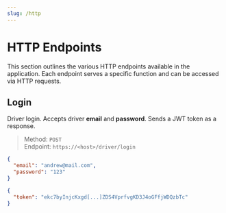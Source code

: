 ```yaml
---
slug: /http
---
```


# HTTP Endpoints

This section outlines the various HTTP endpoints available in the application.
Each endpoint serves a specific function and can be accessed via HTTP requests.

## Login

Driver login. Accepts driver **email** and **password**. Sends a JWT token as a response.

> Method: `POST`<br/>
> Endpoint: `https://<host>/driver/login`

```json title="Example request"
{
  "email": "andrew@mail.com",
  "password": "123"
}
```

```json title="Example response"
{
  "token": "ekc7byInjcKxgd[...]ZDS4VprfvgKD3J4oGFfjWDQzbTc"
}
```
